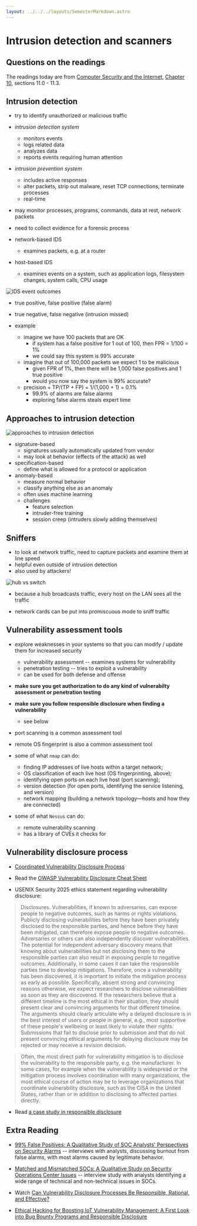 ```yaml
---
layout: ../../../layouts/SemesterMarkdown.astro
---
```


# Intrusion detection and scanners

## Questions on the readings

The readings today are from
[Computer Security and the Internet](https://people.scs.carleton.ca/~paulv/toolsjewels.html),
[Chapter 10](https://people.scs.carleton.ca/~paulv/toolsjewels/TJrev1/ch10-rev1.pdf),
sections 11.0 - 11.3.

## Intrusion detection

- try to identify unauthorized or malicious traffic
- _intrusion detection system_

  - monitors events
  - logs related data
  - analyzes data
  - reports events requiring human attention

- _intrusion prevention system_

  - includes active responses
  - alter packets, strip out malware, reset TCP connections, terminate processes
  - real-time

- may monitor processes, programs, commands, data at rest, network packets
- need to collect evidence for a forensic process

- network-based IDS

  - examines packets, e.g. at a router

- host-based IDS

  - examines events on a system, such as application logs, filesystem changes,
    system calls, CPU usage

![IDS event outcomes](/images/security-book/figure-11.1.png)

- true positive, false positive (false alarm)
- true negative, false negative (intrusion missed)

- example
  - imagine we have 100 packets that are OK
    - if system has a false positive for 1 out of 100, then FPR = 1/100 = 1%
    - we could say this system is 99% accurate
  - imagine that out of 100,000 packets we expect 1 to be malicious
    - given FPR of 1%, then there will be 1,000 false positives and 1 true
      positive
    - would you now say the system is 99% accurate?
  - precision = TP/(TP + FP) = 1/(1,000 + 1) = 0.1%
    - 99.9% of alarms are false alarms
    - exploring false alarms steals expert time

## Approaches to intrusion detection

![approaches to intrusion detection](/images/security-book/table-11.1.png)

- signature-based
  - signatures usually automatically updated from vendor
  - may look at behavior (effects of the attack) as well
- specification-based
  - define what is allowed for a protocol or application
- anomaly-based
  - measure normal behavior
  - classify anything else as an anomaly
  - often uses machine learning
  - challenges
    - feature selection
    - intruder-free training
    - session creep (intruders slowly adding themselves)

## Sniffers

- to look at network traffic, need to capture packets and examine them at line
  speed
- helpful even outside of intrusion detection
- also used by attackers!

![hub vs switch](/images/security-book/figure-11.3.png)

- because a hub broadcasts traffic, every host on the LAN sees all the traffic

- network cards can be put into promiscuous mode to sniff traffic

## Vulnerability assessment tools

- explore weaknesses in your systems so that you can modify / update them for
  increased security

  - vulnerability assessment -- examines systems for vulnerability
  - penetration testing -- tries to exploit a vulnerability
  - can be used for both defense and offense

- **make sure you get authorization to do any kind of vulnerabilty assessment or
  penetration testing**
- **make sure you follow responsible disclosure when finding a vulnerability**

  - see below

- port scanning is a common assessment tool
- remote OS fingerprint is also a common assessment tool

- some of what `nmap` can do:

  - finding IP addresses of live hosts within a target network;
  - OS classification of each live host (OS fingerprinting, above);
  - identifying open ports on each live host (port scanning);
  - version detection (for open ports, identifying the service listening, and
    version)
  - network mapping (building a network topology—hosts and how they are
    connected)

- some of what `Nessus` can do:
  - remote vulnerability scanning
  - has a library of CVEs it checks for

## Vulnerability disclosure process

- [Coordinated Vulnerability Disclosure Process](https://www.cisa.gov/coordinated-vulnerability-disclosure-process)

- Read the
  [OWASP Vulnerability Disclosure Cheat Sheet](https://cheatsheetseries.owasp.org/cheatsheets/Vulnerability_Disclosure_Cheat_Sheet.html)

- USENIX Security 2025 ethics statement regarding vulnerability disclosure:

> Disclosures. Vulnerabilities, if known to adversaries, can expose people to
> negative outcomes, such as harms or rights violations. Publicly disclosing
> vulnerabilities before they have been privately disclosed to the responsible
> parties, and hence before they have been mitigated, can therefore expose
> people to negative outcomes. Adversaries or others can also independently
> discover vulnerabilities. The potential for independent adversary discovery
> means that knowing about vulnerabilities but not disclosing them to the
> responsible parties can also result in exposing people to negative outcomes.
> Additionally, in some cases it can take the responsible parties time to
> develop mitigations. Therefore, once a vulnerability has been discovered, it
> is important to initiate the mitigation process as early as possible.
> Specifically, absent strong and convincing reasons otherwise, we expect
> researchers to disclose vulnerabilities as soon as they are discovered. If the
> researchers believe that a different timeline is the most ethical in their
> situation, they should present clear and convincing arguments for that
> different timeline. The arguments should clearly articulate why a delayed
> disclosure is in the best interest of users or people in general, e.g., most
> supportive of these people's wellbeing or least likely to violate their
> rights. Submissions that fail to disclose prior to submission and that do not
> present convincing ethical arguments for delaying disclosure may be rejected
> or may receive a revision decision.

> Often, the most direct path for vulnerability mitigation is to disclose the
> vulnerability to the responsible party, e.g. the manufacturer. In some cases,
> for example when the vulnerability is widespread or the mitigation process
> involves coordination with many organizations, the most ethical course of
> action may be to leverage organizations that coordinate vulnerability
> disclosure, such as the CISA in the United States, rather than or in addition
> to disclosing to affected parties directly.

- Read
  [a case study in responsible disclosure](https://enigma0x3.net/2018/10/23/cve-2018-8414-a-case-study-in-responsible-disclosure/)

## Extra Reading

- [99% False Positives: A Qualitative Study of SOC Analysts' Perspectives on Security Alarms](https://www.usenix.org/system/files/sec22-alahmadi.pdf)
  -- interviews with analysts, discussing burnout from false alarms, with most
  alarms caused by legitimate behavior.

- [Matched and Mismatched SOCs: A Qualitative Study on Security Operations Center Issues](https://dl.acm.org/doi/pdf/10.1145/3319535.3354239)
  -- interview study with analysts identifying a wide range of technical and
  non-technical issues in SOCs.

- Watch
  [Can Vulnerability Disclosure Processes Be Responsible, Rational, and Effective?](https://www.usenix.org/conference/lisa11/can-vulnerability-disclosure-processes-be-responsible-rational-and-effective)

- [Ethical Hacking for Boosting IoT Vulnerability Management: A First Look into Bug Bounty Programs and Responsible Disclosure](https://dl.acm.org/doi/pdf/10.1145/3357767.3357774)

